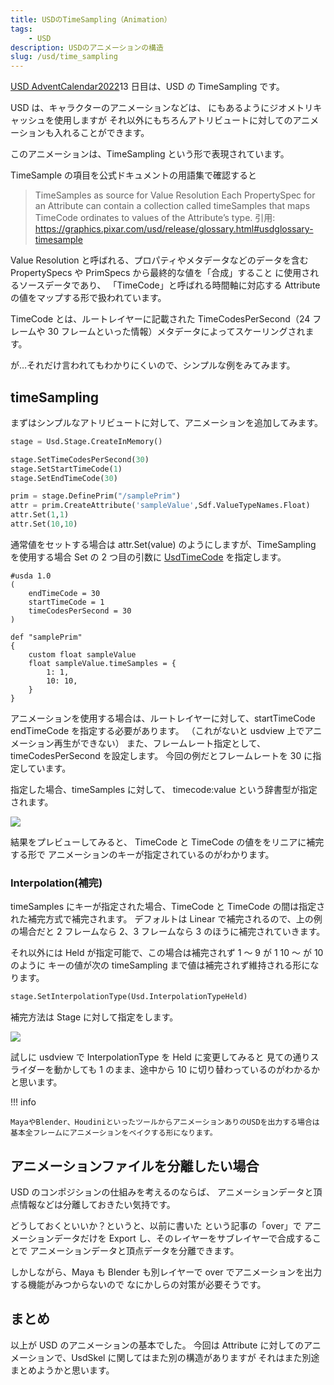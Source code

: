 ```yaml
---
title: USDのTimeSampling（Animation）
tags:
    - USD
description: USDのアニメーションの構造
slug: /usd/time_sampling
---
```


[USD AdventCalendar2022](https://qiita.com/advent-calendar/2022/usd)13 日目は、USD の TimeSampling です。

USD は、キャラクターのアニメーションなどは、 <AutoLinkTitle url="/usd/value_clip_1" /> にもあるようにジオメトリキャッシュを使用しますが
それ以外にもちろんアトリビュートに対してのアニメーションも入れることができます。

このアニメーションは、TimeSampling という形で表現されています。

TimeSample の項目を公式ドキュメントの用語集で確認すると

> TimeSamples as source for Value Resolution
> Each PropertySpec for an Attribute can contain a collection called timeSamples
> that maps TimeCode ordinates to values of the Attribute’s type.
> 引用: https://graphics.pixar.com/usd/release/glossary.html#usdglossary-timesample

Value Resolution と呼ばれる、プロパティやメタデータなどのデータを含む PropertySpecs や PrimSpecs から最終的な値を「合成」すること
に使用されるソースデータであり、
「TimeCode」と呼ばれる時間軸に対応する Attribute の値をマップする形で扱われています。

TimeCode とは、ルートレイヤーに記載された TimeCodesPerSecond（24 フレームや 30 フレームといった情報）メタデータによってスケーリングされます。

が…それだけ言われてもわかりにくいので、シンプルな例をみてみます。

## timeSampling

まずはシンプルなアトリビュートに対して、アニメーションを追加してみます。

```python
stage = Usd.Stage.CreateInMemory()

stage.SetTimeCodesPerSecond(30)
stage.SetStartTimeCode(1)
stage.SetEndTimeCode(30)

prim = stage.DefinePrim("/samplePrim")
attr = prim.CreateAttribute('sampleValue',Sdf.ValueTypeNames.Float)
attr.Set(1,1)
attr.Set(10,10)
```

通常値をセットする場合は attr.Set(value) のようにしますが、TimeSampling を使用する場合
Set の 2 つ目の引数に [UsdTimeCode](https://graphics.pixar.com/usd/release/api/class_usd_time_code.html) を指定します。

```usda
#usda 1.0
(
    endTimeCode = 30
    startTimeCode = 1
    timeCodesPerSecond = 30
)

def "samplePrim"
{
    custom float sampleValue
    float sampleValue.timeSamples = {
        1: 1,
        10: 10,
    }
}
```

アニメーションを使用する場合は、ルートレイヤーに対して、startTimeCode endTimeCode を指定する必要があります。
（これがないと usdview 上でアニメーション再生ができない）
また、フレームレート指定として、 timeCodesPerSecond を設定します。
今回の例だとフレームレートを 30 に指定しています。

指定した場合、timeSamples に対して、 timecode:value という辞書型が指定されます。

![](https://gyazo.com/164f1909ab858bf5893a6087e3293686.gif)

結果をプレビューしてみると、 TimeCode と TimeCode の値ををリニアに補完する形で
アニメーションのキーが指定されているのがわかります。

### Interpolation(補完)

timeSamples にキーが指定された場合、TimeCode と TimeCode の間は指定された補完方式で補完されます。
デフォルトは Linear で補完されるので、上の例の場合だと 2 フレームなら 2、3 フレームなら 3 のほうに補完されていきます。

それ以外には Held が指定可能で、この場合は補完されず 1 ～ 9 が 1 10 ～ が 10 のように
キーの値が次の timeSampling まで値は補完されず維持される形になります。

```python
stage.SetInterpolationType(Usd.InterpolationTypeHeld)
```

補完方法は Stage に対して指定をします。

![](https://gyazo.com/1cd07bc16624091d3f625dcb72800489.gif)

試しに usdview で InterpolationType を Held に変更してみると
見ての通りスライダーを動かしても 1 のまま、途中から 10 に切り替わっているのがわかるかと思います。

!!! info

    MayaやBlender、HoudiniといったツールからアニメーションありのUSDを出力する場合は
    基本全フレームにアニメーションをベイクする形になります。

## アニメーションファイルを分離したい場合

USD のコンポジションの仕組みを考えるのならば、
アニメーションデータと頂点情報などは分離しておきたい気持です。

どうしておくといいか？というと、以前に書いた <AutoLinkTitle url="/usd/specifier" />という記事の「over」で
アニメーションデータだけを Export し、そのレイヤーをサブレイヤーで合成することで
アニメーションデータと頂点データを分離できます。

しかしながら、Maya も Blender も別レイヤーで over でアニメーションを出力する機能がみつからないので
なにかしらの対策が必要そうです。

## まとめ

以上が USD のアニメーションの基本でした。
今回は Attribute に対してのアニメーションで、UsdSkel に関してはまた別の構造がありますが
それはまた別途まとめようかと思います。
